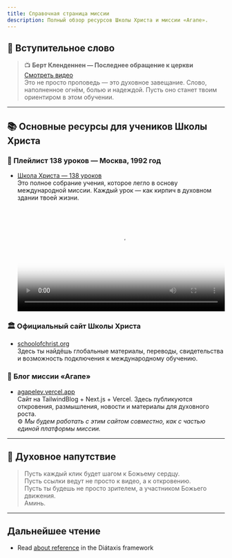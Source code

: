 ```yaml
---
title: Справочная страница миссии
description: Полный обзор ресурсов Школы Христа и миссии «Агапе».
---
```


## 🎥 Вступительное слово

> 📺 **Берт Кленденнен — Последнее обращение к церкви**  
> [Смотреть видео](https://www.youtube.com/watch?v=OwkvylxOGOY)  
> Это не просто проповедь — это духовное завещание. Слово, наполненное огнём, болью и надеждой. Пусть оно станет твоим ориентиром в этом обучении.

---

## 📚 Основные ресурсы для учеников Школы Христа

### 🔗 Плейлист 138 уроков — Москва, 1992 год

- [Школа Христа — 138 уроков](https://www.youtube.com/watch?v=CqXtkPPj__s&list=PLkBM5Bc0xJbnkwX6WCPrwXBpxJb7kd6s9)  
   Это полное собрание учения, которое легло в основу международной миссии. Каждый урок — как кирпич в духовном здании твоей жизни.

  <video width="100%" height="auto" controls poster="/assets/soc.jpg">
    <source src="/video/warning_church.mp4" type="video/mp4" />
  </video>

### 🏛️ Официальный сайт Школы Христа

- [schoolofchrist.org](https://www.schoolofchrist.org)  
  Здесь ты найдёшь глобальные материалы, переводы, свидетельства и возможность подключения к международному обучению.

### 📝 Блог миссии «Агапе»

- [agapelev.vercel.app](https://agapelev.vercel.app)  
  Сайт на TailwindBlog + Next.js + Vercel. Здесь публикуются откровения, размышления, новости и материалы для духовного роста.  
  ⚙️ _Мы будем работать с этим сайтом совместно, как с частью единой платформы миссии._

---

## 🙌 Духовное напутствие

> Пусть каждый клик будет шагом к Божьему сердцу.  
> Пусть ссылки ведут не просто к видео, а к откровению.  
> Пусть ты будешь не просто зрителем, а участником Божьего движения.  
> Аминь.

---

## Дальнейшее чтение

- Read [about reference](https://diataxis.fr/reference/) in the Diátaxis framework

